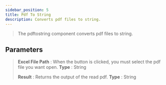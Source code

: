 ```yaml
---
sidebar_position: 5
title: Pdf To String
description: Converts pdf files to string.
---
```

> The pdftostring component converts pdf files to string.

## Parameters

> **Excel File Path** : When the button is clicked, you must select the pdf file you want open. **Type** : String
>
> **Result** : Returns the output of the read pdf. **Type** : String
